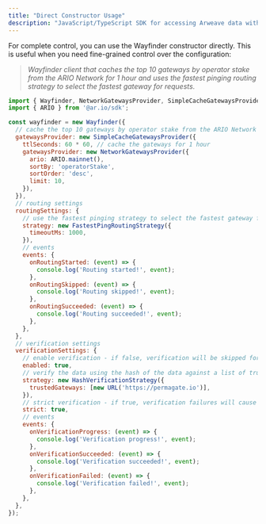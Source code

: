 ```yaml
---
title: "Direct Constructor Usage"
description: "JavaScript/TypeScript SDK for accessing Arweave data with built-in verification and gateway routing"
---
```


For complete control, you can use the Wayfinder constructor directly. This is useful when you need fine-grained control over the configuration:

> _Wayfinder client that caches the top 10 gateways by operator stake from the ARIO Network for 1 hour and uses the fastest pinging routing strategy to select the fastest gateway for requests._

```javascript
import { Wayfinder, NetworkGatewaysProvider, SimpleCacheGatewaysProvider, FastestPingRoutingStrategy, HashVerificationStrategy } from '@ar.io/wayfinder-core';
import { ARIO } from '@ar.io/sdk';

const wayfinder = new Wayfinder({
  // cache the top 10 gateways by operator stake from the ARIO Network for 1 hour
  gatewaysProvider: new SimpleCacheGatewaysProvider({
    ttlSeconds: 60 * 60, // cache the gateways for 1 hour
    gatewaysProvider: new NetworkGatewaysProvider({
      ario: ARIO.mainnet(),
      sortBy: 'operatorStake',
      sortOrder: 'desc',
      limit: 10,
    }),
  }),
  // routing settings
  routingSettings: {
    // use the fastest pinging strategy to select the fastest gateway for requests
    strategy: new FastestPingRoutingStrategy({
      timeoutMs: 1000,
    }),
    // events
    events: {
      onRoutingStarted: (event) => {
        console.log('Routing started!', event);
      },
      onRoutingSkipped: (event) => {
        console.log('Routing skipped!', event);
      },
      onRoutingSucceeded: (event) => {
        console.log('Routing succeeded!', event);
      },
    },
  },
  // verification settings
  verificationSettings: {
    // enable verification - if false, verification will be skipped for all requests
    enabled: true,
    // verify the data using the hash of the data against a list of trusted gateways
    strategy: new HashVerificationStrategy({
      trustedGateways: [new URL('https://permagate.io')],
    }),
    // strict verification - if true, verification failures will cause requests to fail
    strict: true,
    // events
    events: {
      onVerificationProgress: (event) => {
        console.log('Verification progress!', event);
      },
      onVerificationSucceeded: (event) => {
        console.log('Verification succeeded!', event);
      },
      onVerificationFailed: (event) => {
        console.log('Verification failed!', event);
      },
    },
  },
});
```
